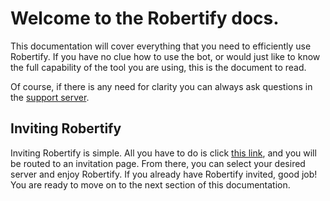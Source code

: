 
# Welcome to the Robertify docs.

This documentation will cover everything that you need to efficiently use Robertify. If you have no clue how to use the bot, or would just like to know the full capability of the tool you are using, this is the document to read.

Of course, if there is any need for clarity you can always ask questions in the [support server]().

## Inviting Robertify
Inviting Robertify is simple. All you have to do is click [this link](), and you will be routed to an invitation page.
From there, you can select your desired server and enjoy Robertify. If you already have Robertify invited, good job!
You are ready to move on to the next section of this documentation.